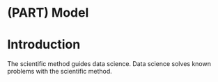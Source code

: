# (PART) Model {-}

# Introduction

The scientific method guides data science. Data science solves known problems with the scientific method.
